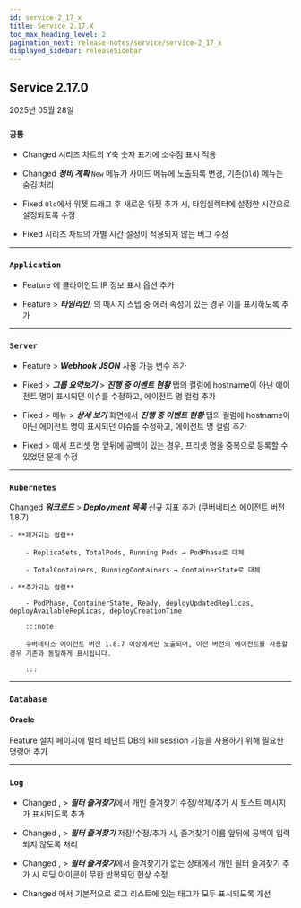 ```yaml
---
id: service-2_17_x
title: Service 2.17.X
toc_max_heading_level: 2
pagination_next: release-notes/service/service-2_17_x
displayed_sidebar: releaseSidebar
---
```


## Service 2.17.0

2025년 05월 28일 

<div class='indentTab'>

### `공통`

- <Status priority='1'>Changed</Status> <Cmdname sid="side_flexboard" className="uitext" /> 시리즈 차트의 Y축 숫자 표기에 소수점 표시 적용

- <Status priority='1'>Changed</Status> ***정비 계획*** <code class="newfunc">New</code> 메뉴가 사이드 메뉴에 노출되록 변경, 기존(<code class="oldfunc">Old</code>) 메뉴는 숨김 처리

- <Status priority='0'>Fixed</Status> <Cmdname sid="side_metricsChart" className="uitext" /> <code class="oldfunc">Old</code>에서 위젯 드래그 후 새로운 위젯 추가 시, 타임셀렉터에 설정한 시간으로 설정되도록 수정

- <Status priority='0'>Fixed</Status> 시리즈 차트의 개별 시간 설정이 적용되지 않는 버그 수정

---

### `Application`

- <Status priority='1'>Feature</Status> <Cmdname sid="TTL06377" className="uitext" /> <Cmdname sid="BTN07120" className="uitext" />에 클라이언트 IP 정보 표시 옵션 추가

- <Status priority='1'>Feature</Status> <Cmdname sid="TTL06209" className="uitext" /> > ***타임라인***, <Cmdname sid="TTL06126" className="uitext" />의 메시지 스텝 중 에러 속성이 있는 경우 이를 표시하도록 추가

---

### `Server`

- <Status priority='1'>Feature</Status> <Cmdname sid="eventNoti" className="uitext" />  &gt; ***Webhook JSON*** 사용 가능 변수 추가

- <Status priority='0'>Fixed</Status> <Cmdname sid="side_dashboard" className="uitext" /> &gt; ***그룹 요약보기*** &gt; ***진행 중 이벤트 현황*** 탭의 <Cmdname sid="TTL08086" className="uitext" /> 컬럼에 hostname이 아닌 에이전트 명이 표시되던 이슈를 수정하고, 에이전트 명 컬럼 추가 

- <Status priority='0'>Fixed</Status> <Cmdname sid="side_dashboard" className="uitext" /> &gt; <Cmdname sid="side_serverInventoryMap" className="uitext" /> 메뉴 &gt; ***상세 보기*** 화면에서 ***진행 중 이벤트 현황*** 탭의 <Cmdname sid="TTL08086" className="uitext" /> 컬럼에 hostname이 아닌 에이전트 명이 표시되던 이슈를 수정하고, 에이전트 명 컬럼 추가

- <Status priority='0'>Fixed</Status> <Cmdname sid="side_serverList" className="uitext" /> &gt; <Cmdname sid="column_settings" className="uitext" />에서 프리셋 명 앞뒤에 공백이 있는 경우, 프리셋 명을 중복으로 등록할 수 있었던 문제 수정

---

### `Kubernetes`

<Status priority='1'>Changed</Status> ***워크로드*** > ***Deployment 목록*** 신규 지표 추가 (쿠버네티스 에이전트 버전 1.8.7)

    - **제거되는 컬럼**

        - ReplicaSets, TotalPods, Running Pods → PodPhase로 대체

        - TotalContainers, RunningContainers → ContainerState로 대체

    - **추가되는 컬럼**

        - PodPhase, ContainerState, Ready, deployUpdatedReplicas, deployAvailableReplicas, deployCreationTime

        :::note 

        쿠버네티스 에이전트 버전 1.8.7 이상에서만 노출되며, 이전 버전의 에이전트를 사용할 경우 기존과 동일하게 표시됩니다.

        :::

---

### `Database`

#### Oracle 

<Status priority='1'>Feature</Status> 설치 페이지에 멀티 테넌트 DB의 kill session 기능을 사용하기 위해 필요한 명령어 추가

---

### `Log`

- <Status priority='1'>Changed</Status> <Cmdname sid="side_logTail" className="uitext" />, <Cmdname sid="side_logSearch" className="uitext" /> &gt; ***필터 즐겨찾기***에서 개인 즐겨찾기 수정/삭제/추가 시 토스트 메시지가 표시되도록 추가

- <Status priority='1'>Changed</Status> <Cmdname sid="side_logTail" className="uitext" />, <Cmdname sid="side_logSearch" className="uitext" /> &gt; ***필터 즐겨찾기*** 저장/수정/추가 시, 즐겨찾기 이름 앞뒤에 공백이 입력되지 않도록 처리

- <Status priority='1'>Changed</Status> <Cmdname sid="side_logTail" className="uitext" />, <Cmdname sid="side_logSearch" className="uitext" /> &gt; ***필터 즐겨찾기***에서 즐겨찾기가 없는 상태에서 개인 필터 즐겨찾기 추가 시 로딩 아이콘이 무한 반복되던 현상 수정

- <Status priority='1'>Changed</Status> <Cmdname sid="ITM08349" className="uitext" />에서 기본적으로 로그 리스트에 있는 태그가 모두 표시되도록 개선

</div>